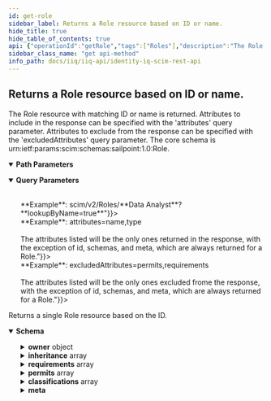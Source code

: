 ```yaml
---
id: get-role
sidebar_label: Returns a Role resource based on ID or name.
hide_title: true
hide_table_of_contents: true
api: {"operationId":"getRole","tags":["Roles"],"description":"The Role resource with matching ID or name is returned. Attributes to include in the response can be specified with the 'attributes' query parameter. Attributes to exclude from the response can be specified with the 'excludedAttributes' query parameter. The core schema is urn:ietf:params:scim:schemas:sailpoint:1.0:Role.","parameters":[{"name":"roleId","in":"path","schema":{"type":"string"},"description":"ID or name of Role resource.","required":true},{"in":"query","name":"lookupByName","schema":{"type":"boolean"},"description":"A boolean value that determines if the Role resource will be looked up by name instead of Id (value in path parameter 'roleId'). Setting this query parameter to true will cause the value pulled from the 'roleId' path parameter to be treated as a name when searching for the resource.<br/><br/>**Example**: scim/v2/Roles/**Data Analyst**?**lookupByName=true**"},{"in":"query","name":"attributes","schema":{"type":"string"},"description":"The Role attributes to include in the response. The query parameter value is a comma-separated list of fields to be returned in the response for each Role.<br/><br/>**Example**: attributes=name,type<br/><br/> The attributes listed will be the only ones returned in the response, with the exception of id, schemas, and meta, which are always returned for a Role."},{"in":"query","name":"excludedAttributes","schema":{"type":"string"},"description":"The Role attributes to exclude frome the response. The query parameter value is a comma-separated list of fields to be excluded from the response for each Role.<br/><br/>**Example**: excludedAttributes=permits,requirements<br/><br/> The attributes listed will be the only ones excluded frome the response, with the exception of id, schemas, and meta, which are always returned for a Role."}],"responses":{"200":{"description":"Returns a single Role resource based on the ID.","content":{"application/json":{"schema":{"properties":{"id":{"description":"IIQ ID of the Role.","type":"string","example":"c0b4568a4fe7458c434ee77d1fbt156b"},"name":{"description":"Unique name for the Role. This name MUST be unique across the entire set of Roles.","type":"string","example":"ADDirect-Production Manager"},"descriptions":{"description":"A list of localized descriptions of the Role.","type":"array","example":[{"locale":"en_US","value":"Directs production operations and processes for a plant, division, or company. Plans and maintains production schedules. Manages facilities and equipment maintenance."}]},"type":{"description":"The type of the Role.","type":"object","example":{"iiq":false,"requirements":false,"permits":false,"displayName":"IT","manualAssignment":false,"name":"it","autoAssignment":false,"assignmentSelector":false}},"displayableName":{"description":"Displayable name of the Role.","type":"string","example":"Staging Test Engineer - IT"},"active":{"description":"Flag to indicate this Role is enabled or active.","type":"boolean","example":true},"activationDate":{"description":"The date the Role will turn from inactive/disabled to active/enabled.","type":"string","format":"date-time","example":"2022-02-11T01:08:45.866-05:00"},"deactivationDate":{"description":"The date the Role will turn from active/enabled to inactive/disabled.","type":"string","format":"date-time","example":"2022-02-11T01:08:45.866-05:00"},"owner":{"description":"The owner of the Role.","type":"object","properties":{"displayName":{"description":"Display name of the Role owner.","type":"string","example":"Lori Ferguson"},"value":{"description":"ID of the Role owner.","type":"string","example":"ac1301737f901991817f90d9eb050372"},"$ref":{"description":"URI reference of the Role owner resource.","type":"string","example":"http://localhost:8080/identityiq/scim/v2/Users/ac1301737f901991817f90d9eb050372"}}},"inheritance":{"description":"Parent Roles this role inherits from.","type":"array","properties":{"displayName":{"description":"Display name of the parent Role.","type":"string","example":"Finance & Accounting"},"value":{"description":"ID of the parent Role.","type":"string","example":"ac1301737f901991817f90d9f054041c"},"$ref":{"description":"URI reference of the parent Role resource.","type":"string","example":"http://localhost:8080/identityiq/scim/v2/Roles/ac1301737f901991817f90d9f054041c"}}},"requirements":{"description":"Roles this role requires. This is normally used with business roles to reference IT roles as a way of indicating which IT roles are required to support a business role.","type":"array","properties":{"displayName":{"description":"Display name of the required Role.","type":"string","example":"Accounting General Access - IT"},"value":{"description":"ID of the required Role.","type":"string","example":"ac1301737f901991817f90d9ed110387"},"$ref":{"description":"URI reference of the required Role resource.","type":"string","example":"http://localhost:8080/identityiq/scim/v2/Roles/ac1301737f901991817f90d9ed110387"}}},"permits":{"description":"Roles this role permits. This is normally used with business roles to reference IT roles as a way of indicating which IT roles are allowed to support a business role.","type":"array","properties":{"displayName":{"description":"Display name of the permitted Role.","type":"string","example":"Accounts Payable Access - IT"},"value":{"description":"ID of the permitted Role.","type":"string","example":"ac1301737f901991817f90d9ed170388"},"$ref":{"description":"URI reference of the permitted Role resource.","type":"string","example":"http://localhost:8080/identityiq/scim/v2/Roles/ac1301737f901991817f90d9ed170388"}}},"classifications":{"description":"Classifications of this Role.","type":"array","example":[{"effective":false,"source":"UI","classification":{"displayName":"Special2","origin":"JDBCDirectDemoData","name":"Special2"}},{"effective":false,"source":"UI","classification":{"displayName":"Special7","origin":"JDBCDirectDemoData","name":"Special7"}}],"properties":{"source":{"description":"The source of the ObjectClassification.","type":"string"},"effective":{"description":"Flag indicating this is an effective Classification.","type":"boolean"},"classification":{"description":"Classification of this Object.","type":"object","properties":{"name":{"description":"The name of the Classification.","type":"string"},"displayName":{"description":"The displayName of the Classification.","type":"string"},"origin":{"description":"The origin of the Classification.","type":"string"},"type":{"description":"The type of the Classification. This can be used to group Classifications in/across different origins.","type":"string"}}}}},"meta":{"description":"Metadata of the SCIM resource.","properties":{"created":{"description":"Datetime this Role was created.","type":"string","format":"date-time","example":"2022-02-11T01:34:04.074-05:00"},"location":{"description":"The location of the SCIM resource.","type":"string","example":"http://localhost:8080/iiq/scim/v2/Roles/c0b4568a4fe7458c434ee77d1fbt156b"},"lastModified":{"description":"Datetime the Role was last modified.","type":"string","format":"date-time","example":"2022-02-11T01:08:45.866-05:00"},"version":{"description":"The version of the SCIM resource.","type":"string","example":"W/\\\"1644561244074\\\""},"resourceType":{"description":"The SCIM resource type.","type":"string","example":"Role"}}},"schemas":{"description":"The schemas involved in the SCIM resource.","type":"array","items":{"type":"string"},"example":["urn:ietf:params:scim:schemas:sailpoint:1.0:Role"]}}}}}}},"method":"get","path":"/Roles/{roleId}","servers":[{"url":"http://localhost:8080/identityiq/scim/v2","description":"IdentityIQ SCIM server basepath and path to API."}],"security":[{"basicAuth":[]}],"securitySchemes":{"basicAuth":{"type":"http","scheme":"basic"}},"info":{"description":"IdentityIQ REST Endpoint Interface Documentation for SCIM\n\n# Authentication\n\n<!-- ReDoc-Inject: <security-definitions> -->","version":"8.3","title":"IdentityIQ SCIM REST API"},"postman":{"name":"Returns a Role resource based on ID or name.","description":{"content":"The Role resource with matching ID or name is returned. Attributes to include in the response can be specified with the 'attributes' query parameter. Attributes to exclude from the response can be specified with the 'excludedAttributes' query parameter. The core schema is urn:ietf:params:scim:schemas:sailpoint:1.0:Role.","type":"text/plain"},"url":{"path":["Roles",":roleId"],"host":["{{baseUrl}}"],"query":[{"disabled":false,"description":{"content":"A boolean value that determines if the Role resource will be looked up by name instead of Id (value in path parameter 'roleId'). Setting this query parameter to true will cause the value pulled from the 'roleId' path parameter to be treated as a name when searching for the resource.<br/><br/>**Example**: scim/v2/Roles/**Data Analyst**?**lookupByName=true**","type":"text/plain"},"key":"lookupByName","value":""},{"disabled":false,"description":{"content":"The Role attributes to include in the response. The query parameter value is a comma-separated list of fields to be returned in the response for each Role.<br/><br/>**Example**: attributes=name,type<br/><br/> The attributes listed will be the only ones returned in the response, with the exception of id, schemas, and meta, which are always returned for a Role.","type":"text/plain"},"key":"attributes","value":""},{"disabled":false,"description":{"content":"The Role attributes to exclude frome the response. The query parameter value is a comma-separated list of fields to be excluded from the response for each Role.<br/><br/>**Example**: excludedAttributes=permits,requirements<br/><br/> The attributes listed will be the only ones excluded frome the response, with the exception of id, schemas, and meta, which are always returned for a Role.","type":"text/plain"},"key":"excludedAttributes","value":""}],"variable":[{"disabled":false,"description":{"content":"(Required) ID or name of Role resource.","type":"text/plain"},"type":"any","value":"","key":"roleId"}]},"header":[{"key":"Accept","value":"application/json"}],"method":"GET"}}
sidebar_class_name: "get api-method"
info_path: docs/iiq/iiq-api/identity-iq-scim-rest-api
---
```



## Returns a Role resource based on ID or name.



The Role resource with matching ID or name is returned. Attributes to include in the response can be specified with the &#39;attributes&#39; query parameter. Attributes to exclude from the response can be specified with the &#39;excludedAttributes&#39; query parameter. The core schema is urn:ietf:params:scim:schemas:sailpoint:1.0:Role.

<details style={{"marginBottom":"1rem"}} data-collapsed={false} open={true}><summary style={{}}><strong>Path Parameters</strong></summary><div><ul><ParamsItem className={"paramsItem"} param={{"name":"roleId","in":"path","schema":{"type":"string"},"description":"ID or name of Role resource.","required":true}}></ParamsItem></ul></div></details><details style={{"marginBottom":"1rem"}} data-collapsed={false} open={true}><summary style={{}}><strong>Query Parameters</strong></summary><div><ul><ParamsItem className={"paramsItem"} param={{"in":"query","name":"lookupByName","schema":{"type":"boolean"},"description":"A boolean value that determines if the Role resource will be looked up by name instead of Id (value in path parameter 'roleId'). Setting this query parameter to true will cause the value pulled from the 'roleId' path parameter to be treated as a name when searching for the resource.<br/><br/>**Example**: scim/v2/Roles/**Data Analyst**?**lookupByName=true**"}}></ParamsItem><ParamsItem className={"paramsItem"} param={{"in":"query","name":"attributes","schema":{"type":"string"},"description":"The Role attributes to include in the response. The query parameter value is a comma-separated list of fields to be returned in the response for each Role.<br/><br/>**Example**: attributes=name,type<br/><br/> The attributes listed will be the only ones returned in the response, with the exception of id, schemas, and meta, which are always returned for a Role."}}></ParamsItem><ParamsItem className={"paramsItem"} param={{"in":"query","name":"excludedAttributes","schema":{"type":"string"},"description":"The Role attributes to exclude frome the response. The query parameter value is a comma-separated list of fields to be excluded from the response for each Role.<br/><br/>**Example**: excludedAttributes=permits,requirements<br/><br/> The attributes listed will be the only ones excluded frome the response, with the exception of id, schemas, and meta, which are always returned for a Role."}}></ParamsItem></ul></div></details><div><ApiTabs><TabItem label={"200"} value={"200"}><div>

Returns a single Role resource based on the ID.

</div><div><MimeTabs groupId={"mime-type"}><TabItem label={"application/json"} value={"application/json"}><SchemaTabs groupId={"schema-tabs"}><TabItem label={"Schema"} value={"Schema"}><details style={{}} data-collapsed={false} open={true}><summary style={{"textAlign":"left"}}><strong>Schema</strong></summary><div style={{"textAlign":"left","marginLeft":"1rem"}}></div><ul style={{"marginLeft":"1rem"}}><SchemaItem collapsible={false} name={"id"} required={false} schemaDescription={"IIQ ID of the Role."} schemaName={"string"} qualifierMessage={undefined} defaultValue={undefined}></SchemaItem><SchemaItem collapsible={false} name={"name"} required={false} schemaDescription={"Unique name for the Role. This name MUST be unique across the entire set of Roles."} schemaName={"string"} qualifierMessage={undefined} defaultValue={undefined}></SchemaItem><SchemaItem collapsible={false} name={"descriptions"} required={false} schemaDescription={"A list of localized descriptions of the Role."} schemaName={"array"} qualifierMessage={undefined} defaultValue={undefined}></SchemaItem><SchemaItem collapsible={false} name={"type"} required={false} schemaDescription={"The type of the Role."} schemaName={"object"} qualifierMessage={undefined} defaultValue={undefined}></SchemaItem><SchemaItem collapsible={false} name={"displayableName"} required={false} schemaDescription={"Displayable name of the Role."} schemaName={"string"} qualifierMessage={undefined} defaultValue={undefined}></SchemaItem><SchemaItem collapsible={false} name={"active"} required={false} schemaDescription={"Flag to indicate this Role is enabled or active."} schemaName={"boolean"} qualifierMessage={undefined} defaultValue={undefined}></SchemaItem><SchemaItem collapsible={false} name={"activationDate"} required={false} schemaDescription={"The date the Role will turn from inactive/disabled to active/enabled."} schemaName={"date-time"} qualifierMessage={undefined} defaultValue={undefined}></SchemaItem><SchemaItem collapsible={false} name={"deactivationDate"} required={false} schemaDescription={"The date the Role will turn from active/enabled to inactive/disabled."} schemaName={"date-time"} qualifierMessage={undefined} defaultValue={undefined}></SchemaItem><SchemaItem collapsible={true} className={"schemaItem"}><details style={{}}><summary style={{}}><strong>owner</strong><span style={{"opacity":"0.6"}}> object</span></summary><div style={{"marginLeft":"1rem"}}><div style={{"marginTop":".5rem","marginBottom":".5rem"}}>

The owner of the Role.

</div><SchemaItem collapsible={false} name={"displayName"} required={false} schemaDescription={"Display name of the Role owner."} schemaName={"string"} qualifierMessage={undefined} defaultValue={undefined}></SchemaItem><SchemaItem collapsible={false} name={"value"} required={false} schemaDescription={"ID of the Role owner."} schemaName={"string"} qualifierMessage={undefined} defaultValue={undefined}></SchemaItem><SchemaItem collapsible={false} name={"$ref"} required={false} schemaDescription={"URI reference of the Role owner resource."} schemaName={"string"} qualifierMessage={undefined} defaultValue={undefined}></SchemaItem></div></details></SchemaItem><SchemaItem collapsible={true} className={"schemaItem"}><details style={{}}><summary style={{}}><strong>inheritance</strong><span style={{"opacity":"0.6"}}> array</span></summary><div style={{"marginLeft":"1rem"}}><div style={{"marginTop":".5rem","marginBottom":".5rem"}}>

Parent Roles this role inherits from.

</div><SchemaItem collapsible={false} name={"displayName"} required={false} schemaDescription={"Display name of the parent Role."} schemaName={"string"} qualifierMessage={undefined} defaultValue={undefined}></SchemaItem><SchemaItem collapsible={false} name={"value"} required={false} schemaDescription={"ID of the parent Role."} schemaName={"string"} qualifierMessage={undefined} defaultValue={undefined}></SchemaItem><SchemaItem collapsible={false} name={"$ref"} required={false} schemaDescription={"URI reference of the parent Role resource."} schemaName={"string"} qualifierMessage={undefined} defaultValue={undefined}></SchemaItem></div></details></SchemaItem><SchemaItem collapsible={true} className={"schemaItem"}><details style={{}}><summary style={{}}><strong>requirements</strong><span style={{"opacity":"0.6"}}> array</span></summary><div style={{"marginLeft":"1rem"}}><div style={{"marginTop":".5rem","marginBottom":".5rem"}}>

Roles this role requires. This is normally used with business roles to reference IT roles as a way of indicating which IT roles are required to support a business role.

</div><SchemaItem collapsible={false} name={"displayName"} required={false} schemaDescription={"Display name of the required Role."} schemaName={"string"} qualifierMessage={undefined} defaultValue={undefined}></SchemaItem><SchemaItem collapsible={false} name={"value"} required={false} schemaDescription={"ID of the required Role."} schemaName={"string"} qualifierMessage={undefined} defaultValue={undefined}></SchemaItem><SchemaItem collapsible={false} name={"$ref"} required={false} schemaDescription={"URI reference of the required Role resource."} schemaName={"string"} qualifierMessage={undefined} defaultValue={undefined}></SchemaItem></div></details></SchemaItem><SchemaItem collapsible={true} className={"schemaItem"}><details style={{}}><summary style={{}}><strong>permits</strong><span style={{"opacity":"0.6"}}> array</span></summary><div style={{"marginLeft":"1rem"}}><div style={{"marginTop":".5rem","marginBottom":".5rem"}}>

Roles this role permits. This is normally used with business roles to reference IT roles as a way of indicating which IT roles are allowed to support a business role.

</div><SchemaItem collapsible={false} name={"displayName"} required={false} schemaDescription={"Display name of the permitted Role."} schemaName={"string"} qualifierMessage={undefined} defaultValue={undefined}></SchemaItem><SchemaItem collapsible={false} name={"value"} required={false} schemaDescription={"ID of the permitted Role."} schemaName={"string"} qualifierMessage={undefined} defaultValue={undefined}></SchemaItem><SchemaItem collapsible={false} name={"$ref"} required={false} schemaDescription={"URI reference of the permitted Role resource."} schemaName={"string"} qualifierMessage={undefined} defaultValue={undefined}></SchemaItem></div></details></SchemaItem><SchemaItem collapsible={true} className={"schemaItem"}><details style={{}}><summary style={{}}><strong>classifications</strong><span style={{"opacity":"0.6"}}> array</span></summary><div style={{"marginLeft":"1rem"}}><div style={{"marginTop":".5rem","marginBottom":".5rem"}}>

Classifications of this Role.

</div><SchemaItem collapsible={false} name={"source"} required={false} schemaDescription={"The source of the ObjectClassification."} schemaName={"string"} qualifierMessage={undefined} defaultValue={undefined}></SchemaItem><SchemaItem collapsible={false} name={"effective"} required={false} schemaDescription={"Flag indicating this is an effective Classification."} schemaName={"boolean"} qualifierMessage={undefined} defaultValue={undefined}></SchemaItem><SchemaItem collapsible={true} className={"schemaItem"}><details style={{}}><summary style={{}}><strong>classification</strong><span style={{"opacity":"0.6"}}> object</span></summary><div style={{"marginLeft":"1rem"}}><div style={{"marginTop":".5rem","marginBottom":".5rem"}}>

Classification of this Object.

</div><SchemaItem collapsible={false} name={"name"} required={false} schemaDescription={"The name of the Classification."} schemaName={"string"} qualifierMessage={undefined} defaultValue={undefined}></SchemaItem><SchemaItem collapsible={false} name={"displayName"} required={false} schemaDescription={"The displayName of the Classification."} schemaName={"string"} qualifierMessage={undefined} defaultValue={undefined}></SchemaItem><SchemaItem collapsible={false} name={"origin"} required={false} schemaDescription={"The origin of the Classification."} schemaName={"string"} qualifierMessage={undefined} defaultValue={undefined}></SchemaItem><SchemaItem collapsible={false} name={"type"} required={false} schemaDescription={"The type of the Classification. This can be used to group Classifications in/across different origins."} schemaName={"string"} qualifierMessage={undefined} defaultValue={undefined}></SchemaItem></div></details></SchemaItem></div></details></SchemaItem><SchemaItem collapsible={true} className={"schemaItem"}><details style={{}}><summary style={{}}><strong>meta</strong><span style={{"opacity":"0.6"}}> </span></summary><div style={{"marginLeft":"1rem"}}><div style={{"marginTop":".5rem","marginBottom":".5rem"}}>

Metadata of the SCIM resource.

</div><SchemaItem collapsible={false} name={"created"} required={false} schemaDescription={"Datetime this Role was created."} schemaName={"date-time"} qualifierMessage={undefined} defaultValue={undefined}></SchemaItem><SchemaItem collapsible={false} name={"location"} required={false} schemaDescription={"The location of the SCIM resource."} schemaName={"string"} qualifierMessage={undefined} defaultValue={undefined}></SchemaItem><SchemaItem collapsible={false} name={"lastModified"} required={false} schemaDescription={"Datetime the Role was last modified."} schemaName={"date-time"} qualifierMessage={undefined} defaultValue={undefined}></SchemaItem><SchemaItem collapsible={false} name={"version"} required={false} schemaDescription={"The version of the SCIM resource."} schemaName={"string"} qualifierMessage={undefined} defaultValue={undefined}></SchemaItem><SchemaItem collapsible={false} name={"resourceType"} required={false} schemaDescription={"The SCIM resource type."} schemaName={"string"} qualifierMessage={undefined} defaultValue={undefined}></SchemaItem></div></details></SchemaItem><SchemaItem collapsible={false} name={"schemas"} required={false} schemaDescription={"The schemas involved in the SCIM resource."} schemaName={"string[]"} qualifierMessage={undefined} defaultValue={undefined}></SchemaItem></ul></details></TabItem></SchemaTabs></TabItem></MimeTabs></div></TabItem></ApiTabs></div>
      